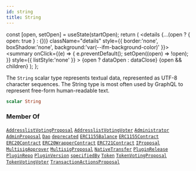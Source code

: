 ```yaml
---
id: string
title: String
---
```









  const [open, setOpen] = useState(startOpen);
  return (
    <details {...(open ? { open: true } : {})} className="details" style={{ border:'none', boxShadow:'none', background:'var(--ifm-background-color)' }}>
      <summary
        onClick={(e) => {
          e.preventDefault();
          setOpen((open) => !open);
        }}
        style={{ listStyle:'none' }}
      >
      {open ? dataOpen : dataClose}
      </summary>
      {open && children}
    </details>
  );
};








The `String` scalar type represents textual data, represented as UTF-8 character sequences. The String type is most often used by GraphQL to represent free-form human-readable text.


```graphql
scalar String
```








### Member Of

[`AddresslistVotingProposal`](/docs/next/subgraph/reference-guide/objects/addresslist-voting-proposal)  <Badge class="badge badge--secondary" text="object"/><Bullet />[`AddresslistVotingVoter`](/docs/next/subgraph/reference-guide/objects/addresslist-voting-voter)  <Badge class="badge badge--secondary" text="object"/><Bullet />[`Administrator`](/docs/next/subgraph/reference-guide/objects/administrator)  <Badge class="badge badge--secondary" text="object"/><Bullet />[`AdminProposal`](/docs/next/subgraph/reference-guide/objects/admin-proposal)  <Badge class="badge badge--secondary" text="object"/><Bullet />[`Dao`](/docs/next/subgraph/reference-guide/objects/dao)  <Badge class="badge badge--secondary" text="object"/><Bullet />[`deprecated`](/docs/next/subgraph/reference-guide/directives/deprecated)  <Badge class="badge badge--secondary" text="directive"/><Bullet />[`ERC1155Balance`](/docs/next/subgraph/reference-guide/objects/erc1155-balance)  <Badge class="badge badge--secondary" text="object"/><Bullet />[`ERC1155Contract`](/docs/next/subgraph/reference-guide/objects/erc1155-contract)  <Badge class="badge badge--secondary" text="object"/><Bullet />[`ERC20Contract`](/docs/next/subgraph/reference-guide/objects/erc20-contract)  <Badge class="badge badge--secondary" text="object"/><Bullet />[`ERC20WrapperContract`](/docs/next/subgraph/reference-guide/objects/erc20-wrapper-contract)  <Badge class="badge badge--secondary" text="object"/><Bullet />[`ERC721Contract`](/docs/next/subgraph/reference-guide/objects/erc721-contract)  <Badge class="badge badge--secondary" text="object"/><Bullet />[`IProposal`](/docs/next/subgraph/reference-guide/interfaces/iproposal)  <Badge class="badge badge--secondary" text="interface"/><Bullet />[`MultisigApprover`](/docs/next/subgraph/reference-guide/objects/multisig-approver)  <Badge class="badge badge--secondary" text="object"/><Bullet />[`MultisigProposal`](/docs/next/subgraph/reference-guide/objects/multisig-proposal)  <Badge class="badge badge--secondary" text="object"/><Bullet />[`NativeTransfer`](/docs/next/subgraph/reference-guide/objects/native-transfer)  <Badge class="badge badge--secondary" text="object"/><Bullet />[`PluginRelease`](/docs/next/subgraph/reference-guide/objects/plugin-release)  <Badge class="badge badge--secondary" text="object"/><Bullet />[`PluginRepo`](/docs/next/subgraph/reference-guide/objects/plugin-repo)  <Badge class="badge badge--secondary" text="object"/><Bullet />[`PluginVersion`](/docs/next/subgraph/reference-guide/objects/plugin-version)  <Badge class="badge badge--secondary" text="object"/><Bullet />[`specifiedBy`](/docs/next/subgraph/reference-guide/directives/specified-by)  <Badge class="badge badge--secondary" text="directive"/><Bullet />[`Token`](/docs/next/subgraph/reference-guide/interfaces/token)  <Badge class="badge badge--secondary" text="interface"/><Bullet />[`TokenVotingProposal`](/docs/next/subgraph/reference-guide/objects/token-voting-proposal)  <Badge class="badge badge--secondary" text="object"/><Bullet />[`TokenVotingVoter`](/docs/next/subgraph/reference-guide/objects/token-voting-voter)  <Badge class="badge badge--secondary" text="object"/><Bullet />[`TransactionActionsProposal`](/docs/next/subgraph/reference-guide/objects/transaction-actions-proposal)  <Badge class="badge badge--secondary" text="object"/>

